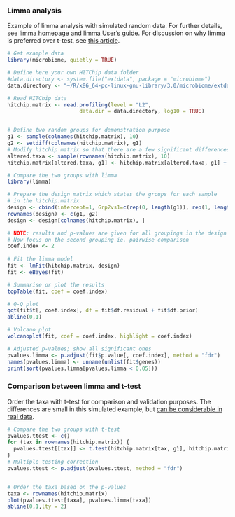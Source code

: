 ### Limma analysis

Example of limma analysis with simulated random data. For further details, see [limma homepage](http://bioinf.wehi.edu.au/limma/) and [limma User's guide](http://www.lcg.unam.mx/~lcollado/R/resources/limma-usersguide.pdf). For discussion on why limma is preferred over t-test, see [this article](http://www.plosone.org/article/info:doi/10.1371/journal.pone.0012336).


```r

# Get example data
library(microbiome, quietly = TRUE)

# Define here your own HITChip data folder
#data.directory <- system.file("extdata", package = "microbiome")
data.directory <- "~/R/x86_64-pc-linux-gnu-library/3.0/microbiome/extdata"

# Read HITChip data
hitchip.matrix <- read.profiling(level = "L2", 
                       data.dir = data.directory, log10 = TRUE)


# Define two random groups for demonstration purpose
g1 <- sample(colnames(hitchip.matrix), 10)
g2 <- setdiff(colnames(hitchip.matrix), g1)
# Modify hitchip matrix so that there are a few significant differences
altered.taxa <- sample(rownames(hitchip.matrix), 10)
hitchip.matrix[altered.taxa, g1] <- hitchip.matrix[altered.taxa, g1] + 2

# Compare the two groups with limma
library(limma)

# Prepare the design matrix which states the groups for each sample
# in the hitchip.matrix
design <- cbind(intercept=1, Grp2vs1=c(rep(0, length(g1)), rep(1, length(g2))))
rownames(design) <- c(g1, g2)
design <- design[colnames(hitchip.matrix), ]

# NOTE: results and p-values are given for all groupings in the design matrix
# Now focus on the second grouping ie. pairwise comparison
coef.index <- 2
     
# Fit the limma model
fit <- lmFit(hitchip.matrix, design)
fit <- eBayes(fit)

# Summarise or plot the results
topTable(fit, coef = coef.index)

# Q-Q plot
qqt(fit$t[, coef.index], df = fit$df.residual + fit$df.prior)
abline(0,1)

# Volcano plot
volcanoplot(fit, coef = coef.index, highlight = coef.index)

# Adjusted p-values; show all significant ones
pvalues.limma <- p.adjust(fit$p.value[, coef.index], method = "fdr")
names(pvalues.limma) <- unname(unlist(fit$genes))
print(sort(pvalues.limma[pvalues.limma < 0.05]))

```

### Comparison between limma and t-test

Order the taxa with t-test for comparison and validation purposes. The
differences are small in this simulated example, but [can be
considerable in real
data](http://www.plosone.org/article/info:doi/10.1371/journal.pone.0012336).

```r
# Compare the two groups with t-test
pvalues.ttest <- c()
for (tax in rownames(hitchip.matrix)) {
  pvalues.ttest[[tax]] <- t.test(hitchip.matrix[tax, g1], hitchip.matrix[tax, g2])$p.value
}
# Multiple testing correction
pvalues.ttest <- p.adjust(pvalues.ttest, method = "fdr")


# Order the taxa based on the p-values
taxa <- rownames(hitchip.matrix)
plot(pvalues.ttest[taxa], pvalues.limma[taxa])
abline(0,1,lty = 2)
```